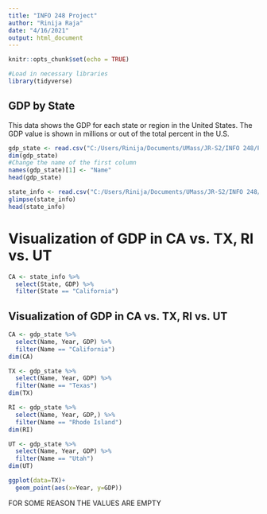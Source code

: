 ```yaml
---
title: "INFO 248 Project"
author: "Rinija Raja"
date: "4/16/2021"
output: html_document
---
```


```r
knitr::opts_chunk$set(echo = TRUE)
```

```r
#Load in necessary libraries
library(tidyverse)
```

## GDP by State
This data shows the GDP for each state or region in the United States. The GDP value is shown in millions or out of the total percent in the U.S. 
```r
gdp_state <- read.csv("C:/Users/Rinija/Documents/UMass/JR-S2/INFO 248/Project/state_gdp_value.csv")
dim(gdp_state)
#Change the name of the first column
names(gdp_state)[1] <- "Name"
head(gdp_state)
```
```r
state_info <- read.csv("C:/Users/Rinija/Documents/UMass/JR-S2/INFO 248/Project/COVID19_state.csv")
glimpse(state_info)
head(state_info)
```
# Visualization of GDP in CA vs. TX, RI vs. UT
```r
CA <- state_info %>% 
  select(State, GDP) %>% 
  filter(State == "California")


```


## Visualization of GDP in CA vs. TX, RI vs. UT
```r
CA <- gdp_state %>% 
  select(Name, Year, GDP) %>% 
  filter(Name == "California") 
dim(CA)

TX <- gdp_state %>% 
  select(Name, Year, GDP) %>% 
  filter(Name == "Texas") 
dim(TX)

RI <- gdp_state %>% 
  select(Name, Year, GDP,) %>% 
  filter(Name == "Rhode Island") 
dim(RI)

UT <- gdp_state %>% 
  select(Name, Year, GDP) %>% 
  filter(Name == "Utah") 
dim(UT)

ggplot(data=TX)+
  geom_point(aes(x=Year, y=GDP))
```
##################### FOR SOME REASON THE VALUES ARE EMPTY ##########################


